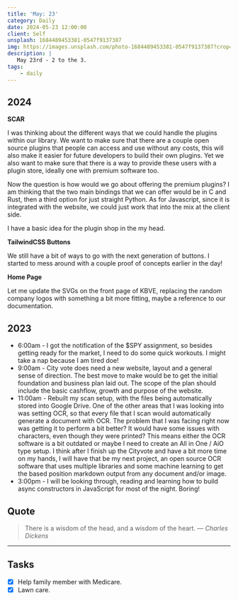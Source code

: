```yaml
---
title: 'May: 23'
category: Daily
date: 2024-05-23 12:00:00
client: Self
unsplash: 1684489453381-0547f9137387
img: https://images.unsplash.com/photo-1684489453381-0547f9137387?crop=entropy&cs=srgb&fm=jpg&ixid=MnwzNjM5Nzd8MHwxfHJhbmRvbXx8fHx8fHx8fDE2ODE3NDg2ODY&ixlib=rb-4.0.3&q=85
description: |
   May 23rd - 2 to the 3.
tags:
    - daily
---
```


## 2024

**SCAR**

I was thinking about the different ways that we could handle the plugins within our library.
We want to make sure that there are a couple open source plugins that people can access and use without any costs, this will also make it easier for future developers to build their own plugins.
Yet we also want to make sure that there is a way to provide these users with a plugin store, ideally one with premium software too.

Now the question is how would we go about offering the premium plugins?
I am thinking that the two main bindings that we can offer would be in C and Rust, then a third option for just straight Python.
As for Javascript, since it is integrated with the website, we could just work that into the mix at the client side. 

I have a basic idea for the plugin shop in the my head. 

**TailwindCSS Buttons**

We still have a bit of ways to go with the next generation of buttons.
I started to mess around with a couple proof of concepts earlier in the day!

**Home Page**

Let me update the SVGs on the front page of KBVE, replacing the random company logos with something a bit more fitting, maybe a reference to our documentation.

## 2023

- 6:00am - I got the notification of the $SPY assignment, so besides getting ready for the market, I need to do some quick workouts. I might take a nap because I am tired doe!
- 9:00am - City vote does need a new website, layout and a general sense of direction. The best move to make would be to get the initial foundation and business plan laid out. The scope of the plan should include the basic cashflow, growth and purpose of the website.
- 11:00am - Rebuilt my scan setup, with the files being automatically stored into Google Drive. One of the other areas that I was looking into was setting OCR, so that every file that I scan would automatically generate a document with OCR. The problem that I was facing right now was getting it to perform a bit better? It would have some issues with characters, even though they were printed? This means either the OCR software is a bit outdated or maybe I need to create an All in One / AiO type setup. I think after I finish up the Cityvote and have a bit more time on my hands, I will have that be my next project, an open source OCR software that uses multiple libraries and some machine learning to get the based position markdown output from any document and/or image. 
- 3:00pm - I will be looking through, reading and learning how to build async constructors in JavaScript for most of the night. Boring!

## Quote

> There is a wisdom of the head, and a wisdom of the heart.
> — <cite>Charles Dickens</cite>

---

## Tasks

- [x] Help family member with Medicare.
- [x] Lawn care.